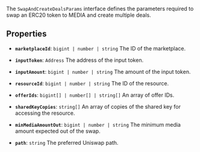 The `SwapAndCreateDealsParams` interface defines the parameters required to swap an ERC20 token to MEDIA and create multiple deals.

## Properties

- **`marketplaceId`**: `bigint | number | string`
The ID of the marketplace.

- **`inputToken`**: `Address`
The address of the input token.

- **`inputAmount`**: `bigint | number | string`
The amount of the input token.

- **`resourceId`**: `bigint | number | string`
The ID of the resource.

- **`offerIds`**: `bigint[] | number[] | string[]`
An array of offer IDs.

- **`sharedKeyCopies`**: `string[]`
An array of copies of the shared key for accessing the resource.

- **`minMediaAmountOut`**: `bigint | number | string`
The minimum media amount expected out of the swap.

- **`path`**: `string`
The preferred Uniswap path.